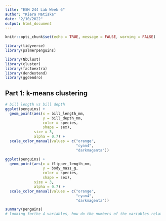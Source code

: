 ```yaml
---
title: "ESM 244 Lab Week 6"
author: "Kiera Matiska"
date: "2/10/2022"
output: html_document
---
```


```r
knitr::opts_chunk$set(echo = TRUE, message = FALSE, warning = FALSE)

library(tidyverse)
library(palmerpenguins)

library(NbClust)
library(cluster)
library(factoextra)
library(dendextend)
library(ggdendro)
```

## Part 1: k-means clustering

```r
# bill length vs bill depth
ggplot(penguins) +
  geom_point(aes(x = bill_length_mm, 
                 y = bill_depth_mm,
                 color = species, 
                 shape = sex),
             size = 3, 
             alpha = 0.7) +
  scale_color_manual(values = c("orange", 
                                "cyan4", 
                                "darkmagenta"))
```

```r
ggplot(penguins) +
  geom_point(aes(x = flipper_length_mm,
                 y = body_mass_g,
                 color = species,
                 shape = sex),
             size = 3,
             alpha = 0.7) +
  scale_color_manual(values = c("orange",
                                "cyan4",
                                "darkmagenta"))
```

```r
summary(penguins)
# looking forthe 4 variables, how do the numbers of the variables relate to each other
```

























